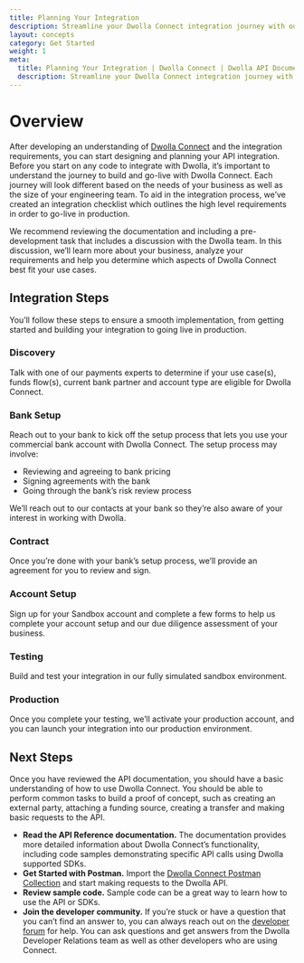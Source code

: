 ```yaml
---
title: Planning Your Integration
description: Streamline your Dwolla Connect integration journey with our comprehensive Integration Checklist and expert resources.
layout: concepts
category: Get Started
weight: 1
meta:
  title: Planning Your Integration | Dwolla Connect | Dwolla API Documentation
  description: Streamline your Dwolla Connect integration journey with our comprehensive Integration Checklist and expert resources.
---
```



# Overview

After developing an understanding of [Dwolla Connect](/docs/connect/what-is-dwolla-connect) and the integration requirements, you can start designing and planning your API integration. Before you start on any code to integrate with Dwolla, it’s important to understand the journey to build and go-live with Dwolla Connect. Each journey will look different based on the needs of your business as well as the size of your engineering team. To aid in the integration process, we’ve created an integration checklist which outlines the high level requirements in order to go-live in production.

We recommend reviewing the documentation and including a pre-development task that includes a discussion with the Dwolla team. In this discussion, we’ll learn more about your business, analyze your requirements and help you determine which aspects of Dwolla Connect best fit your use cases.

<ExternalCTA
  icon={DwollaConnectIcon}
  description="Ready to schedule that first conversation? Contact our sales team to get started!"
  href="https://www.dwolla.com/contact/?__hstc=181257784.b48cf518bc8e83e788689a7f98ed58b6.1691609883227.1695928251153.1695935813812.78&__hssc=181257784.1.1695935813812&__hsfp=2096224371"
/>

## Integration Steps

You’ll follow these steps to ensure a smooth implementation, from getting started and building your integration to going live in production.

### Discovery

Talk with one of our payments experts to determine if your use case(s), funds flow(s), current bank partner and account type are eligible for Dwolla Connect.

### Bank Setup

Reach out to your bank to kick off the setup process that lets you use your commercial bank account with Dwolla Connect. The setup process may involve:

- Reviewing and agreeing to bank pricing
- Signing agreements with the bank
- Going through the bank’s risk review process

We’ll reach out to our contacts at your bank so they’re also aware of your interest in working with Dwolla.

### Contract

Once you’re done with your bank’s setup process, we’ll provide an agreement for you to review and sign.

### Account Setup

Sign up for your Sandbox account and complete a few forms to help us complete your account setup and our due diligence assessment of your business.

### Testing

Build and test your integration in our fully simulated sandbox environment.

### Production

Once you complete your testing, we’ll activate your production account, and you can launch your integration into our production environment.

## Next Steps

Once you have reviewed the API documentation, you should have a basic understanding of how to use Dwolla Connect. You should be able to perform common tasks to build a proof of concept, such as creating an external party, attaching a funding source, creating a transfer and making basic requests to the API.

- **Read the API Reference documentation.** The documentation provides more detailed information about Dwolla Connect’s functionality, including code samples demonstrating specific API calls using Dwolla supported SDKs.
- **Get Started with Postman.** Import the [Dwolla Connect Postman Collection](https://www.postman.com/dwolladev/workspace/dwolla/collection/5009345-52001489-7e46-4576-b76c-f7e581cdac15) and start making requests to the Dwolla API.
- **Review sample code.** Sample code can be a great way to learn how to use the API or SDKs.
- **Join the developer community.** If you’re stuck or have a question that you can’t find an answer to, you can always reach out on the [developer forum](https://discuss.dwolla.com/) for help. You can ask questions and get answers from the Dwolla Developer Relations team as well as other developers who are using Connect.
